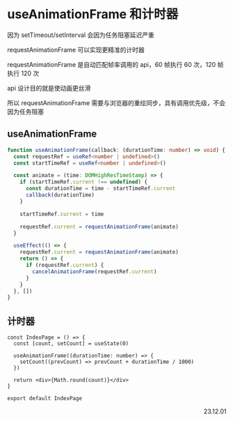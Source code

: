 # useAnimationFrame 和计时器

因为 setTimeout/setInterval 会因为任务阻塞延迟严重

requestAnimationFrame 可以实现更精准的计时器

requestAnimationFrame 是自动匹配帧率调用的 api，60 帧执行 60 次，120 帧执行 120 次

api 设计目的就是使动画更丝滑

所以 requestAnimationFrame 需要与浏览器的重绘同步，具有调用优先级，不会因为任务阻塞

## useAnimationFrame

```ts
function useAnimationFrame(callback: (durationTime: number) => void) {
  const requestRef = useRef<number | undefined>()
  const startTimeRef = useRef<number | undefined>()

  const animate = (time: DOMHighResTimeStamp) => {
    if (startTimeRef.current !== undefined) {
      const durationTime = time - startTimeRef.current
      callback(durationTime)
    }

    startTimeRef.current = time

    requestRef.current = requestAnimationFrame(animate)
  }

  useEffect(() => {
    requestRef.current = requestAnimationFrame(animate)
    return () => {
      if (requestRef.current) {
        cancelAnimationFrame(requestRef.current)
      }
    }
  }, [])
}
```

## 计时器

```tsx
const IndexPage = () => {
  const [count, setCount] = useState(0)

  useAnimationFrame((durationTime: number) => {
    setCount((prevCount) => prevCount + durationTime / 1000)
  })

  return <div>{Math.round(count)}</div>
}

export default IndexPage
```

<p align="right">23.12.01</p>

